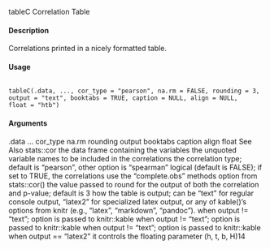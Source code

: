 
tableC
Correlation Table

#### Description

Correlations printed in a nicely formatted table.

#### Usage

<pre><code>
tableC(.data, ..., cor_type = "pearson", na.rm = FALSE, rounding = 3,
output = "text", booktabs = TRUE, caption = NULL, align = NULL,
float = "htb")
</code></pre>

#### Arguments
.data
...
cor_type
na.rm
rounding
output
booktabs
caption
align
float
See Also
stats::cor
the data frame containing the variables
the unquoted variable names to be included in the correlations
the correlation type; default is "pearson", other option is "spearman"
logical (default is FALSE); if set to TRUE, the correlations use the "complete.obs"
methods option from stats::cor()
the value passed to round for the output of both the correlation and p-value;
default is 3
how the table is output; can be "text" for regular console output, "latex2" for
specialized latex output, or any of kable()’s options from knitr (e.g., "latex",
"markdown", "pandoc").
when output != "text"; option is passed to knitr::kable
when output != "text"; option is passed to knitr::kable
when output != "text"; option is passed to knitr::kable
when output == "latex2" it controls the floating parameter (h, t, b, H)14
